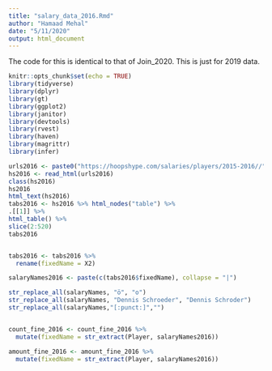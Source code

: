 ```yaml
---
title: "salary_data_2016.Rmd"
author: "Hamaad Mehal"
date: "5/11/2020"
output: html_document
---
```


The code for this is identical to that of Join_2020. This is just for 2019 data.

```r
knitr::opts_chunk$set(echo = TRUE)
library(tidyverse)
library(dplyr)
library(gt)
library(ggplot2)
library(janitor)
library(devtools)
library(rvest)
library(haven)
library(magrittr)
library(infer)
```

```r
urls2016 <- paste0("https://hoopshype.com/salaries/players/2015-2016//") 
hs2016 <- read_html(urls2016)
class(hs2016)
hs2016
html_text(hs2016)
tabs2016 <- hs2016 %>% html_nodes("table") %>%
.[[1]] %>%
html_table() %>%
slice(2:520)
tabs2016


tabs2016 <- tabs2016 %>%
  rename(fixedName = X2)
```



```r


salaryNames2016 <- paste(c(tabs2016$fixedName), collapse = "|")

str_replace_all(salaryNames, "ö", "o")
str_replace_all(salaryNames, "Dennis Schroeder", "Dennis Schroder")
str_replace_all(salaryNames,"[:punct:]","")


count_fine_2016 <- count_fine_2016 %>%
  mutate(fixedName = str_extract(Player, salaryNames2016))

amount_fine_2016 <- amount_fine_2016 %>%
  mutate(fixedName = str_extract(Player, salaryNames2016))
```